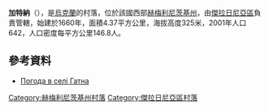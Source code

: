 {{coord|49|18|17|N|27|21|10|E|scale:100000|display=title}}

'''加特納'''（{{lang-uk|Гатна}}），是[[烏克蘭|烏克蘭]]的村落，位於該國西部[[赫梅利尼茨基州|赫梅利尼茨基州]]，由[[傑拉日尼亞區|傑拉日尼亞區]]負責管轄，始建於1660年，面積4.37平方公里，海拔高度325米，2001年人口642，人口密度每平方公里146.8人。

==參考資料==
* [http://weather.in.ua/ua/hmel'nickaja/4984 Погода в селі Гатна]{{Wayback|url=http://weather.in.ua/ua/hmel'nickaja/4984 |date=20111220103755 }}

{{DEFAULTSORT:Гатна}}
[[Category:赫梅利尼茨基州村落|Category:赫梅利尼茨基州村落]]
[[Category:傑拉日尼亞區村落|Category:傑拉日尼亞區村落]]


{{Khmelnytskyi-geo-stub}}
